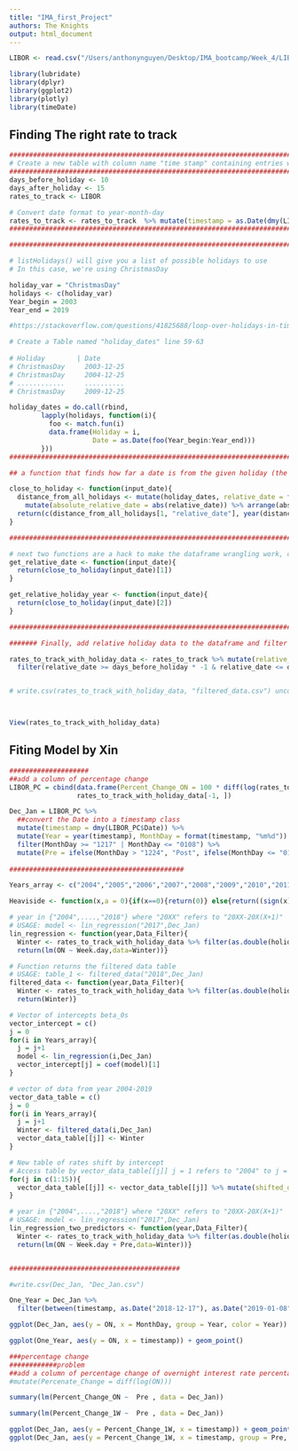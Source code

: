 ---
title: "IMA_first_Project"
authors: The Knights
output: html_document
---

```{r}
LIBOR <- read.csv("/Users/anthonynguyen/Desktop/IMA_bootcamp/Week_4/LIBOR_RATES/July_17/LIBOR USD.csv")
```

```{r}
library(lubridate)
library(dplyr)
library(ggplot2)
library(plotly)
library(timeDate)
```

## Finding The right rate to track

```{r}
##############################################################################
# Create a new table with column name "time stamp" containing entries with format Year-Month-Day 
##############################################################################
days_before_holiday <- 10
days_after_holiday <- 15
rates_to_track <- LIBOR

# Convert date format to year-month-day
rates_to_track <- rates_to_track  %>% mutate(timestamp = as.Date(dmy(LIBOR$Date)))  
##############################################################################

```

```{r}
##############################################################################

# listHolidays() will give you a list of possible holidays to use
# In this case, we're using ChristmasDay

holiday_var = "ChristmasDay"
holidays <- c(holiday_var)  
Year_begin = 2003
Year_end = 2019

#https://stackoverflow.com/questions/41825688/loop-over-holidays-in-timedate-package

# Create a Table named "holiday_dates" line 59-63
  
# Holiday        | Date 
# ChristmasDay     2003-12-25
# ChristmasDay     2004-12-25
# ............     ..........
# ChristmasDay     2009-12-25 

holiday_dates = do.call(rbind,
        lapply(holidays, function(i){
          foo <- match.fun(i)  
          data.frame(Holiday = i,
                     Date = as.Date(foo(Year_begin:Year_end)))
        }))
#############################################################################
```

```{r}
## a function that finds how far a date is from the given holiday (the minimum distance). returns a column of this distance and the year of the holiday

close_to_holiday <- function(input_date){
  distance_from_all_holidays <- mutate(holiday_dates, relative_date = floor(as.period(interval(Date, input_date) ) %/% days(1) ) )%>%
    mutate(absolute_relative_date = abs(relative_date)) %>% arrange(absolute_relative_date)
  return(c(distance_from_all_holidays[1, "relative_date"], year(distance_from_all_holidays[1, "Date"])))
}

#############################################################################

```

```{r}

# next two functions are a hack to make the dataframe wrangling work, can be made better 
get_relative_date <- function(input_date){
  return(close_to_holiday(input_date)[1])
}

get_relative_holiday_year <- function(input_date){
  return(close_to_holiday(input_date)[2])
}

#############################################################################

####### Finally, add relative holiday data to the dataframe and filter for the days you need 

rates_to_track_with_holiday_data <- rates_to_track %>% mutate(relative_date = lapply(timestamp, get_relative_date) ) %>% mutate(holiday_year = lapply(timestamp, get_relative_holiday_year)) %>%
  filter(relative_date >= days_before_holiday * -1 & relative_date <= days_after_holiday)


# write.csv(rates_to_track_with_holiday_data, "filtered_data.csv") uncomment if you want a file of the results 




```

```{r}
View(rates_to_track_with_holiday_data)

```
## Fiting Model by Xin
```{r}
####################
##add a column of percentage change 
LIBOR_PC = cbind(data.frame(Percent_Change_ON = 100 * diff(log(rates_to_track_with_holiday_data$ON)), Percent_Change_1W = 100 * diff(log(rates_to_track_with_holiday_data$X1W))), 
                 rates_to_track_with_holiday_data[-1, ])

Dec_Jan = LIBOR_PC %>%
  ##convert the Date into a timestamp class
  mutate(timestamp = dmy(LIBOR_PC$Date)) %>%
  mutate(Year = year(timestamp), MonthDay = format(timestamp, "%m%d")) %>%
  filter(MonthDay >= "1217" | MonthDay <= "0108") %>%
  mutate(Pre = ifelse(MonthDay > "1224", "Post", ifelse(MonthDay <= "0131", "Post", "Pre"))) 
  
############################################

```

```{r}

Years_array <- c("2004","2005","2006","2007","2008","2009","2010","2011","2012","2013","2014","2015","2016","2017","2018")

Heaviside <- function(x,a = 0){if(x==0){return(0)} else{return((sign(x)+1)/2)}}

# year in {"2004",....,"2018"} where "20XX" refers to "20XX-20X(X+1)"
# USAGE: model <- lin_regression("2017",Dec_Jan)
lin_regression <- function(year,Data_Filter){
  Winter <- rates_to_track_with_holiday_data %>% filter(as.double(holiday_year) == as.double(year))
  return(lm(ON ~ Week.day,data=Winter))}

# Function returns the filtered data table
# USAGE: table_1 <- filtered_data("2018",Dec_Jan)
filtered_data <- function(year,Data_Filter){
  Winter <- rates_to_track_with_holiday_data %>% filter(as.double(holiday_year) == as.double(year))
  return(Winter)}

# Vector of intercepts beta_0s
vector_intercept = c()
j = 0
for(i in Years_array){
  j = j+1
  model <- lin_regression(i,Dec_Jan)
  vector_intercept[j] = coef(model)[1]
}

# vector of data from year 2004-2019
vector_data_table = c()
j = 0
for(i in Years_array){
  j = j+1
  Winter <- filtered_data(i,Dec_Jan)
  vector_data_table[[j]] <- Winter
}

# New table of rates shift by intercept
# Access table by vector_data_table[[j]] j = 1 refers to "2004" to j = 15 to "2018"s
for(j in c(1:15)){
  vector_data_table[[j]] <- vector_data_table[[j]] %>% mutate(shifted_data_int = ON - vector_intercept[j]) %>% mutate(Pre = lapply(vector_data_table[[j]]$relative_date,Heaviside))
}

# year in {"2004",....,"2018"} where "20XX" refers to "20XX-20X(X+1)"
# USAGE: model <- lin_regression("2017",Dec_Jan)
lin_regression_two_predictors <- function(year,Data_Filter){
  Winter <- rates_to_track_with_holiday_data %>% filter(as.double(holiday_year) == as.double(year))
  return(lm(ON ~ Week.day + Pre,data=Winter))}


###########################################

```

```{r}
  
#write.csv(Dec_Jan, "Dec_Jan.csv")

One_Year = Dec_Jan %>%
  filter(between(timestamp, as.Date("2018-12-17"), as.Date("2019-01-08")))

ggplot(Dec_Jan, aes(y = ON, x = MonthDay, group = Year, color = Year)) + geom_point() + geom_line()

ggplot(One_Year, aes(y = ON, x = timestamp)) + geom_point() 

###percentage change
############problem 
##add a column of percentage change of overnight interest rate percentage change
#mutate(Percenate_Change = diff(log(ON)))

summary(lm(Percent_Change_ON ~  Pre , data = Dec_Jan))

summary(lm(Percent_Change_1W ~  Pre , data = Dec_Jan))

ggplot(Dec_Jan, aes(y = Percent_Change_1W, x = timestamp)) + geom_point() + geom_smooth(method = "lm")
ggplot(Dec_Jan, aes(y = Percent_Change_1W, x = timestamp, group = Pre, color = Pre)) + geom_point() + geom_smooth(method = "lm")




```


<!-- ##### You migh ignore the rest of my trial and error code for todays!!! -->


<!-- ```{r} -->
<!-- Dec_Jan = LIBOR %>% -->
<!--   ##convert the Date into a timestamp class -->
<!--   mutate(timestamp = dmy(LIBOR$Date)) %>% -->
<!--   mutate(Year = year(timestamp), MonthDay = format(timestamp, "%m%d")) %>% -->
<!--   filter(MonthDay >= "1217" | MonthDay <= "0108")  -->

<!-- view(Dec_Jan) -->
<!-- ``` -->

<!-- ```{r} -->
<!-- DecJan_2018<-Dec_Jan %>% -->
<!-- filter(between(timestamp,as.Date("2018-12-17"), as.Date("2019-01-08")))   -->

<!-- view(DecJan_2018) -->



<!-- DecJan_2017<-Dec_Jan %>% -->
<!-- filter(between(timestamp,as.Date("2017-12-17"), as.Date("2018-01-08")))   -->


<!-- DecJan_2016<-Dec_Jan %>% -->
<!-- filter(between(timestamp,as.Date("2016-12-17"), as.Date("2017-01-08")))  -->



<!-- DecJan_2015<-Dec_Jan %>% -->
<!-- filter(between(timestamp,as.Date("2015-12-17"), as.Date("2016-01-08")))  -->


<!-- DecJan_2014<-Dec_Jan %>% -->
<!-- filter(between(timestamp,as.Date("2014-12-17"), as.Date("2015-01-08")))  -->

<!-- DecJan_2013<-Dec_Jan %>% -->
<!-- filter(between(timestamp,as.Date("2013-12-17"), as.Date("2014-01-08")))  -->


<!-- DecJan_2012<-Dec_Jan %>% -->
<!-- filter(between(timestamp,as.Date("2012-12-17"), as.Date("2013-01-08")))  -->

<!-- view(DecJan_2018) -->
<!-- ``` -->

<!-- ```{r} -->

<!-- ``` -->
<!-- ```{r} -->
<!-- p1 <- plot_ly(DecJan_2015, x = ~timestamp, y = ~ON) %>% -->
<!--   add_lines(name = ~"2015") -->
<!-- p2 <- plot_ly(DecJan_2016, x = ~timestamp, y = ~ON) %>% -->
<!--   add_lines(name = ~"2016") -->
<!-- p3 <- plot_ly(DecJan_2017, x = ~timestamp, y = ~ON) %>% -->
<!--   add_lines(name = ~"2017") -->
<!-- p4 <- plot_ly(DecJan_2018, x = ~timestamp, y = ~ON) %>% -->
<!--   add_lines(name = ~"2018") -->
<!-- p <- subplot(p1, p2,p3,p4) -->
<!-- ``` -->

<!-- ```{r} -->

<!-- p1 <- plot_ly(DecJan_2015, x = ~timestamp, y = ~X1W) %>% -->
<!--   add_lines(name = ~"2015") -->
<!-- p2 <- plot_ly(DecJan_2016, x = ~timestamp, y = ~X1W) %>% -->
<!--   add_lines(name = ~"2016") -->
<!-- p3 <- plot_ly(DecJan_2017, x = ~timestamp, y = ~X1W) %>% -->
<!--   add_lines(name = ~"2017") -->
<!-- p4 <- plot_ly(DecJan_2018, x = ~timestamp, y = ~X1W) %>% -->
<!--   add_lines(name = ~"2018") -->
<!-- p_1W <- subplot(p1, p2,p3,p4) -->
<!-- ``` -->

<!-- ```{r} -->
<!-- # Add a scatterplot layer -->
<!-- ggplot(DecJan_2018, aes(y = ON ,x = timestamp)) +  -->
<!--     geom_point()+geom_line() -->

<!-- ggplot(DecJan_2018, aes(y = X1W, x = timestamp)) +  -->
<!--     geom_point()+geom_line() -->

<!-- ggplot(DecJan_2018, aes(y = X1M, x = timestamp)) +  -->
<!--     geom_point()+geom_line() -->

<!-- ggplot(DecJan_2018, aes(y = X2M, x = timestamp)) +  -->
<!--     geom_point()+geom_line() -->

<!-- ggplot(DecJan_2018, aes(y = X3M, x = timestamp)) +  -->
<!--     geom_point()+geom_line() -->

<!-- ggplot(DecJan_2018, aes(y = X6M, x = timestamp)) +  -->
<!--     geom_point()+geom_line() -->
<!-- ggplot(DecJan_2018, aes(y = X12M, x = timestamp)) +  -->
<!--     geom_point()+geom_line() -->
<!-- ``` -->


<!-- ```{r} -->
<!-- # Add a scatterplot layer -->
<!-- ggplot(DecJan_2015, aes(y = ON ,x = timestamp)) +  -->
<!--     geom_point()+geom_line() -->

<!-- ggplot(DecJan_2015, aes(y = X1W, x = timestamp)) +  -->
<!--     geom_point()+geom_line() -->


<!-- ``` -->


<!-- ```{r} -->
<!-- # Add a scatterplot layer -->
<!-- ggplot(DecJan_2012, aes(y = ON ,x = timestamp)) +  -->
<!--     geom_point()+geom_line() -->

<!-- ggplot(DecJan_2012, aes(y = X1W, x = timestamp)) +  -->
<!--     geom_point()+geom_line() -->

<!-- ggplot(DecJan_2012, aes(y = X1M, x = timestamp)) +  -->
<!--     geom_point()+geom_line() -->

<!-- ggplot(DecJan_2012, aes(y = X2M, x = timestamp)) +  -->
<!--     geom_point()+geom_line() -->

<!-- ggplot(DecJan_2012, aes(y = X3M, x = timestamp)) +  -->
<!--     geom_point()+geom_line() -->

<!-- ggplot(DecJan_2012, aes(y = X6M, x = timestamp)) +  -->
<!--     geom_point()+geom_line() -->
<!-- ggplot(DecJan_2012, aes(y = X12M, x = timestamp)) +  -->
<!--     geom_point()+geom_line() -->
<!-- ``` -->

<!-- ```{r} -->
<!-- ggplot(DecJan_2017, aes(y = ON, x = timestamp)) +  -->
<!--     geom_point()+geom_line() -->

<!--  ggplot(DecJan_2016, aes(y = ON, x = timestamp)) +  -->
<!--     geom_point()+geom_line() -->

<!--  ggplot(DecJan_2015, aes(y = ON, x = timestamp)) +  -->
<!--     geom_point()+geom_line() -->

<!--  ggplot(DecJan_2014, aes(y = ON, x = timestamp)) +  -->
<!--     geom_point()+geom_line() -->
<!--  ggplot(DecJan_2013, aes(y = ON, x = timestamp)) +  -->
<!--     geom_point()+geom_line() -->


<!--  ggplot(DecJan_2012, aes(y = ON, x = timestamp)) +  -->
<!--     geom_point()+geom_line() -->
<!-- ``` -->
